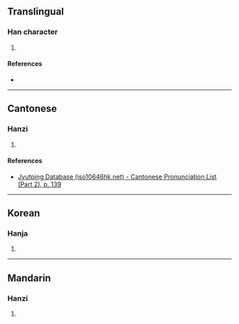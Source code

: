 {{character info/new}}
==Translingual==

===Han character===
{{Han char|rn=85|rad=水|as=06|sn=9|four=37110|canj=EHNN|ids=⿰氵夙}}

# {{defn|Han|sort=水06}}

====References====
* {{Han ref|kx=0621.230|dkj=17404|dj=1018.020|hdz=31613.030|uh=6D2C|ud=27948|bh=CFA9|bd=53161}}

----

==Cantonese==

===Hanzi===
{{yue-hanzi|jyut=[[suk1]]|y=suk1}}

# {{defn|lang=yue|sort=水06}}

====References====
*[http://www.iso10646hk.net/jp/document/download.jsp Jyutping Database (iso10646hk.net) - Cantonese Pronunciation List (Part 2), p. 139]

----

==Korean==

===Hanja===
{{ko-hanja|hangeul=속|eumhun=|rv=sok|mr=sok|y=sok}}

# {{defn|lang=ko|sort=水06}}

----

==Mandarin==

===Hanzi===
{{cmn-hanzi|pin=[[sù]] ([[su4]]), [[shuò]] ([[shuo4]])|wg=su<sup>4</sup>, shuo<sup>4</sup>}}

# {{defn|lang=cmn|sort=水06}}